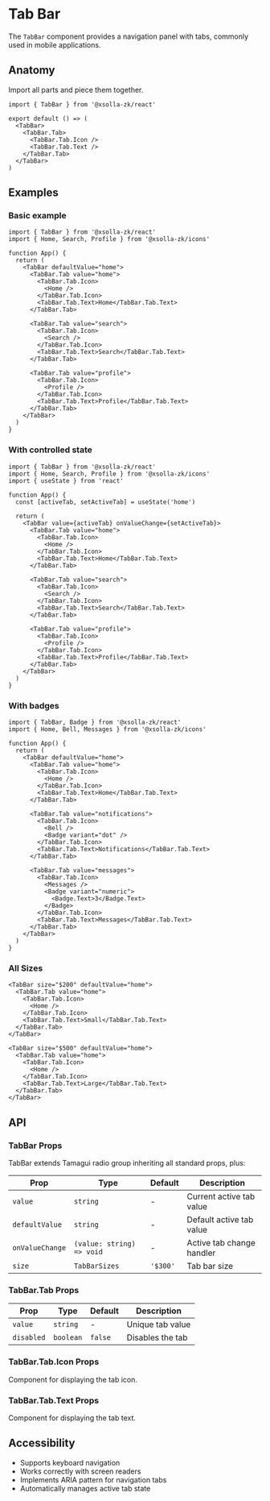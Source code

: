 # Tab Bar

The `TabBar` component provides a navigation panel with tabs, commonly used in mobile applications.

## Anatomy

Import all parts and piece them together.

```tsx
import { TabBar } from '@xsolla-zk/react'

export default () => (
  <TabBar>
    <TabBar.Tab>
      <TabBar.Tab.Icon />
      <TabBar.Tab.Text />
    </TabBar.Tab>
  </TabBar>
)
```

## Examples

### Basic example

```tsx
import { TabBar } from '@xsolla-zk/react'
import { Home, Search, Profile } from '@xsolla-zk/icons'

function App() {
  return (
    <TabBar defaultValue="home">
      <TabBar.Tab value="home">
        <TabBar.Tab.Icon>
          <Home />
        </TabBar.Tab.Icon>
        <TabBar.Tab.Text>Home</TabBar.Tab.Text>
      </TabBar.Tab>

      <TabBar.Tab value="search">
        <TabBar.Tab.Icon>
          <Search />
        </TabBar.Tab.Icon>
        <TabBar.Tab.Text>Search</TabBar.Tab.Text>
      </TabBar.Tab>

      <TabBar.Tab value="profile">
        <TabBar.Tab.Icon>
          <Profile />
        </TabBar.Tab.Icon>
        <TabBar.Tab.Text>Profile</TabBar.Tab.Text>
      </TabBar.Tab>
    </TabBar>
  )
}
```

### With controlled state

```tsx
import { TabBar } from '@xsolla-zk/react'
import { Home, Search, Profile } from '@xsolla-zk/icons'
import { useState } from 'react'

function App() {
  const [activeTab, setActiveTab] = useState('home')

  return (
    <TabBar value={activeTab} onValueChange={setActiveTab}>
      <TabBar.Tab value="home">
        <TabBar.Tab.Icon>
          <Home />
        </TabBar.Tab.Icon>
        <TabBar.Tab.Text>Home</TabBar.Tab.Text>
      </TabBar.Tab>

      <TabBar.Tab value="search">
        <TabBar.Tab.Icon>
          <Search />
        </TabBar.Tab.Icon>
        <TabBar.Tab.Text>Search</TabBar.Tab.Text>
      </TabBar.Tab>

      <TabBar.Tab value="profile">
        <TabBar.Tab.Icon>
          <Profile />
        </TabBar.Tab.Icon>
        <TabBar.Tab.Text>Profile</TabBar.Tab.Text>
      </TabBar.Tab>
    </TabBar>
  )
}
```

### With badges

```tsx
import { TabBar, Badge } from '@xsolla-zk/react'
import { Home, Bell, Messages } from '@xsolla-zk/icons'

function App() {
  return (
    <TabBar defaultValue="home">
      <TabBar.Tab value="home">
        <TabBar.Tab.Icon>
          <Home />
        </TabBar.Tab.Icon>
        <TabBar.Tab.Text>Home</TabBar.Tab.Text>
      </TabBar.Tab>

      <TabBar.Tab value="notifications">
        <TabBar.Tab.Icon>
          <Bell />
          <Badge variant="dot" />
        </TabBar.Tab.Icon>
        <TabBar.Tab.Text>Notifications</TabBar.Tab.Text>
      </TabBar.Tab>

      <TabBar.Tab value="messages">
        <TabBar.Tab.Icon>
          <Messages />
          <Badge variant="numeric">
            <Badge.Text>3</Badge.Text>
          </Badge>
        </TabBar.Tab.Icon>
        <TabBar.Tab.Text>Messages</TabBar.Tab.Text>
      </TabBar.Tab>
    </TabBar>
  )
}
```

### All Sizes

```tsx
<TabBar size="$200" defaultValue="home">
  <TabBar.Tab value="home">
    <TabBar.Tab.Icon>
      <Home />
    </TabBar.Tab.Icon>
    <TabBar.Tab.Text>Small</TabBar.Tab.Text>
  </TabBar.Tab>
</TabBar>

<TabBar size="$500" defaultValue="home">
  <TabBar.Tab value="home">
    <TabBar.Tab.Icon>
      <Home />
    </TabBar.Tab.Icon>
    <TabBar.Tab.Text>Large</TabBar.Tab.Text>
  </TabBar.Tab>
</TabBar>
```

## API

### TabBar Props

TabBar extends Tamagui radio group inheriting all standard props, plus:

| Prop | Type | Default | Description |
|------|------|---------|----------|
| `value` | `string` | - | Current active tab value |
| `defaultValue` | `string` | - | Default active tab value |
| `onValueChange` | `(value: string) => void` | - | Active tab change handler |
| `size` | `TabBarSizes` | `'$300'` | Tab bar size |

### TabBar.Tab Props

| Prop | Type | Default | Description |
|------|------|---------|----------|
| `value` | `string` | - | Unique tab value |
| `disabled` | `boolean` | `false` | Disables the tab |

### TabBar.Tab.Icon Props

Component for displaying the tab icon.

### TabBar.Tab.Text Props

Component for displaying the tab text.

## Accessibility

- Supports keyboard navigation
- Works correctly with screen readers
- Implements ARIA pattern for navigation tabs
- Automatically manages active tab state